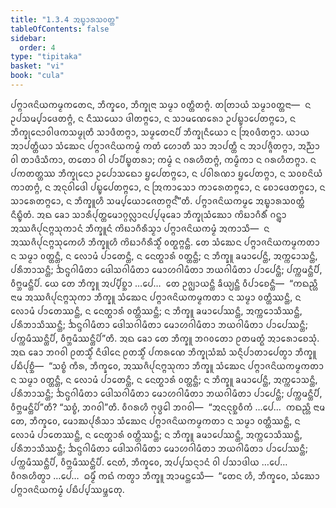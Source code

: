 ```yaml
---
title: "1.3.4 ᩋᨭ᩠ᨮᩣᩁᩈᩅᨲ᩠ᨲ"
tableOfContents: false
sidebar:
  order: 4
type: "tipitaka"
basket: "vi"
book: "cula"
---
```



<DynamicBreadcrumb />

<Division number="28" book="cula">

<Paragraph number="150" book="cula">
ᨸᨻ᩠ᨻᩣᨩᨶᩦᨿᨠᨾ᩠ᨾᨠᨲᩮᨶ, ᨽᩥᨠ᩠ᨡᩅᩮ, ᨽᩥᨠ᩠ᨡᩩᨶᩣ ᩈᨾ᩠ᨾᩣ ᩅᨲ᩠ᨲᩥᨲᨻ᩠ᨻᩴ. ᨲᨲᩕᩣᨿᩴ ᩈᨾ᩠ᨾᩣᩅᨲ᩠ᨲᨶᩣ—  ᨶ ᩏᨸᩈᨾ᩠ᨸᩣᨴᩮᨲᨻ᩠ᨻᩴ, ᨶ ᨶᩥᩔᨿᩮᩣ ᨴᩤᨲᨻ᩠ᨻᩮᩣ, ᨶ ᩈᩣᨾᨱᩮᩁᩮᩣ ᩏᨸᨭ᩠ᨮᩣᨸᩮᨲᨻ᩠ᨻᩮᩣ, ᨶ ᨽᩥᨠ᩠ᨡᩩᨶᩮᩣᩅᩤᨴᨠᩈᨾ᩠ᨾᩩᨲᩥ ᩈᩣᨴᩥᨲᨻ᩠ᨻᩣ, ᩈᨾ᩠ᨾᨲᩮᨶᨸᩥ ᨽᩥᨠ᩠ᨡᩩᨶᩥᨿᩮᩣ ᨶ ᩒᩅᨴᩥᨲᨻ᩠ᨻᩣ. ᨿᩣᨿ ᩋᩣᨸᨲ᩠ᨲᩥᨿᩣ ᩈᩴᨥᩮᨶ ᨸᨻ᩠ᨻᩣᨩᨶᩦᨿᨠᨾ᩠ᨾᩴ ᨠᨲᩴ ᩉᩮᩣᨲᩥ ᩈᩣ ᩋᩣᨸᨲ᩠ᨲᩥ ᨶ ᩋᩣᨸᨩ᩠ᨩᩥᨲᨻ᩠ᨻᩣ, ᩋᨬ᩠ᨬᩣ ᩅᩤ ᨲᩣᨴᩥᩈᩥᨠᩣ, ᨲᨲᩮᩣ ᩅᩤ ᨸᩣᨸᩥᨭ᩠ᨮᨲᩁᩣ; ᨠᨾ᩠ᨾᩴ ᨶ ᨣᩁᩉᩥᨲᨻ᩠ᨻᩴ, ᨠᨾ᩠ᨾᩥᨠᩣ ᨶ ᨣᩁᩉᩥᨲᨻ᩠ᨻᩣ. ᨶ ᨸᨠᨲᨲ᩠ᨲᩔ ᨽᩥᨠ᩠ᨡᩩᨶᩮᩣ ᩏᨸᩮᩣᩈᨳᩮᩣ ᨮᨸᩮᨲᨻ᩠ᨻᩮᩣ, ᨶ ᨸᩅᩤᩁᨱᩣ ᨮᨸᩮᨲᨻ᩠ᨻᩣ, ᨶ ᩈᩅᨧᨶᩦᨿᩴ ᨠᩣᨲᨻ᩠ᨻᩴ, ᨶ ᩋᨶᩩᩅᩤᨴᩮᩤ ᨸᨭ᩠ᨮᨸᩮᨲᨻ᩠ᨻᩮᩣ, ᨶ ᩒᨠᩣᩈᩮᩣ ᨠᩣᩁᩮᨲᨻ᩠ᨻᩮᩣ, ᨶ ᨧᩮᩣᨴᩮᨲᨻ᩠ᨻᩮᩣ, ᨶ ᩈᩣᩁᩮᨲᨻ᩠ᨻᩮᩣ, ᨶ ᨽᩥᨠ᩠ᨡᩪᩉᩥ ᩈᨾ᩠ᨸᨿᩮᩣᨩᩮᨲᨻ᩠ᨻᨶ᩺”ᨲᩥ.

</Paragraph>
</Division>

<Paragraph number="151" type="center" book="cula">
ᨸᨻ᩠ᨻᩣᨩᨶᩦᨿᨠᨾ᩠ᨾᩮ ᩋᨭ᩠ᨮᩣᩁᩈᩅᨲ᩠ᨲᩴ ᨶᩥᨭ᩠ᨮᩥᨲᩴ.


</Paragraph>

<Division number="29" book="cula">

<Paragraph number="152" book="cula">
ᩋᨳ ᨡᩮᩣ ᩈᩣᩁᩥᨸᩩᨲ᩠ᨲᨾᩮᩣᨣ᩠ᨣᩃᩖᩣᨶᨸ᩠ᨸᨾᩩᨡᩮᩣ ᨽᩥᨠ᩠ᨡᩩᩈᩴᨥᩮᩣ ᨠᩦᨭᩣᨣᩥᩁᩥᩴ ᨣᨶ᩠ᨲ᩠ᩅᩣ ᩋᩔᨩᩥᨸᩩᨶᨻ᩠ᨻᩈᩩᨠᩣᨶᩴ ᨽᩥᨠ᩠ᨡᩪᨶᩴ ᨠᩦᨭᩣᨣᩥᩁᩥᩈ᩠ᨾᩣ ᨸᨻ᩠ᨻᩣᨩᨶᩦᨿᨠᨾ᩠ᨾᩴ ᩋᨠᩣᩈᩥ—  ᨶ ᩋᩔᨩᩥᨸᩩᨶᨻ᩠ᨻᩈᩩᨠᩮᩉᩥ ᨽᩥᨠ᩠ᨡᩪᩉᩥ ᨠᩦᨭᩣᨣᩥᩁᩥᩈ᩠ᨾᩥᩴ ᩅᨲ᩠ᨳᨻ᩠ᨻᨶ᩠ᨲᩥ. ᨲᩮ ᩈᩴᨥᩮᨶ ᨸᨻ᩠ᨻᩣᨩᨶᩦᨿᨠᨾ᩠ᨾᨠᨲᩣ ᨶ ᩈᨾ᩠ᨾᩣ ᩅᨲ᩠ᨲᨶ᩠ᨲᩥ, ᨶ ᩃᩮᩣᨾᩴ ᨸᩣᨲᩮᨶ᩠ᨲᩥ, ᨶ ᨶᩮᨲ᩠ᨳᩣᩁᩴ ᩅᨲ᩠ᨲᨶ᩠ᨲᩥ; ᨶ ᨽᩥᨠ᩠ᨡᩪ ᨡᨾᩣᨸᩮᨶ᩠ᨲᩥ, ᩋᨠ᩠ᨠᩮᩣᩈᨶ᩠ᨲᩥ, ᨸᩁᩥᨽᩣᩈᨶ᩠ᨲᩥ; ᨨᨶ᩠ᨴᨣᩤᨾᩥᨲᩣ ᨴᩮᩤᩈᨣᩤᨾᩥᨲᩣ ᨾᩮᩣᩉᨣᩤᨾᩥᨲᩣ ᨽᨿᨣᩤᨾᩥᨲᩣ ᨸᩣᨸᩮᨶ᩠ᨲᩥ; ᨸᨠ᩠ᨠᨾᨶ᩠ᨲᩥᨸᩥ, ᩅᩥᨻ᩠ᨽᨾᨶ᩠ᨲᩥᨸᩥ. ᨿᩮ ᨲᩮ ᨽᩥᨠ᩠ᨡᩪ ᩋᨸ᩠ᨸᩥᨧ᩠ᨨᩣ …ᨸᩮ…  ᨲᩮ ᩏᨩ᩠ᨫᩣᨿᨶ᩠ᨲᩥ ᨡᩥᨿ᩠ᨿᨶ᩠ᨲᩥ ᩅᩥᨸᩣᨧᩮᨶ᩠ᨲᩥ—  “ᨠᨳᨬ᩠ᩉᩥ ᨶᩣᨾ ᩋᩔᨩᩥᨸᩩᨶᨻ᩠ᨻᩈᩩᨠᩣ ᨽᩥᨠ᩠ᨡᩪ ᩈᩴᨥᩮᨶ ᨸᨻ᩠ᨻᩣᨩᨶᩦᨿᨠᨾ᩠ᨾᨠᨲᩣ ᨶ ᩈᨾ᩠ᨾᩣ ᩅᨲ᩠ᨲᩥᩔᨶ᩠ᨲᩥ, ᨶ ᩃᩮᩣᨾᩴ ᨸᩣᨲᩮᩔᨶ᩠ᨲᩥ, ᨶ ᨶᩮᨲ᩠ᨳᩣᩁᩴ ᩅᨲ᩠ᨲᩥᩔᨶ᩠ᨲᩥ; ᨶ ᨽᩥᨠ᩠ᨡᩪ ᨡᨾᩣᨸᩮᩔᨶ᩠ᨲᩥ, ᩋᨠ᩠ᨠᩮᩣᩈᩥᩔᨶ᩠ᨲᩥ, ᨸᩁᩥᨽᩣᩈᩥᩔᨶ᩠ᨲᩥ; ᨨᨶ᩠ᨴᨣᩤᨾᩥᨲᩣ ᨴᩮᩤᩈᨣᩤᨾᩥᨲᩣ ᨾᩮᩣᩉᨣᩤᨾᩥᨲᩣ ᨽᨿᨣᩤᨾᩥᨲᩣ ᨸᩣᨸᩮᩔᨶ᩠ᨲᩥ; ᨸᨠ᩠ᨠᨾᩥᩔᨶ᩠ᨲᩥᨸᩥ, ᩅᩥᨻ᩠ᨽᨾᩥᩔᨶ᩠ᨲᩥᨸᩦ”ᨲᩥ. ᩋᨳ ᨡᩮᩣ ᨲᩮ ᨽᩥᨠ᩠ᨡᩪ ᨽᨣᩅᨲᩮᩣ ᩑᨲᨾᨲ᩠ᨳᩴ ᩋᩣᩁᩮᩣᨧᩮᩈᩩᩴ.
</Paragraph>

<Paragraph number="153" book="cula">
ᩋᨳ ᨡᩮᩣ ᨽᨣᩅᩤ ᩑᨲᩈ᩠ᨾᩥᩴ ᨶᩥᨴᩤᨶᩮ ᩑᨲᩈ᩠ᨾᩥᩴ ᨸᨠᩁᨱᩮ ᨽᩥᨠ᩠ᨡᩩᩈᩴᨥᩴ ᩈᨶ᩠ᨶᩥᨸᩣᨲᩣᨸᩮᨲ᩠ᩅᩣ ᨽᩥᨠ᩠ᨡᩪ ᨸᨭᩥᨸᩩᨧ᩠ᨨᩥ—  “ᩈᨧ᩠ᨧᩴ ᨠᩥᩁ, ᨽᩥᨠ᩠ᨡᩅᩮ, ᩋᩔᨩᩥᨸᩩᨶᨻ᩠ᨻᩈᩩᨠᩣ ᨽᩥᨠ᩠ᨡᩪ ᩈᩴᨥᩮᨶ ᨸᨻ᩠ᨻᩣᨩᨶᩦᨿᨠᨾ᩠ᨾᨠᨲᩣ ᨶ ᩈᨾ᩠ᨾᩣ ᩅᨲ᩠ᨲᨶ᩠ᨲᩥ, ᨶ ᩃᩮᩣᨾᩴ ᨸᩣᨲᩮᨶ᩠ᨲᩥ, ᨶ ᨶᩮᨲ᩠ᨳᩣᩁᩴ ᩅᨲ᩠ᨲᨶ᩠ᨲᩥ; ᨶ ᨽᩥᨠ᩠ᨡᩪ ᨡᨾᩣᨸᩮᨶ᩠ᨲᩥ, ᩋᨠ᩠ᨠᩮᩣᩈᨶ᩠ᨲᩥ, ᨸᩁᩥᨽᩣᩈᨶ᩠ᨲᩥ; ᨨᨶ᩠ᨴᨣᩤᨾᩥᨲᩣ ᨴᩮᩤᩈᨣᩤᨾᩥᨲᩣ ᨾᩮᩣᩉᨣᩤᨾᩥᨲᩣ ᨽᨿᨣᩤᨾᩥᨲᩣ ᨸᩣᨸᩮᨶ᩠ᨲᩥ; ᨸᨠ᩠ᨠᨾᨶ᩠ᨲᩥᨸᩥ, ᩅᩥᨻ᩠ᨽᨾᨶ᩠ᨲᩥᨸᩦ”ᨲᩥ? “ᩈᨧ᩠ᨧᩴ, ᨽᨣᩅᩤ”ᨲᩥ. ᩅᩥᨣᩁᩉᩥ ᨻᩩᨴ᩠ᨵᩮᩤ ᨽᨣᩅᩤ—  “ᩋᨶᨶᩩᨧ᩠ᨨᩅᩥᨠᩴ …ᨸᩮ…  ᨠᨳᨬ᩠ᩉᩥ ᨶᩣᨾ ᨲᩮ, ᨽᩥᨠ᩠ᨡᩅᩮ, ᨾᩮᩣᨥᨸᩩᩁᩥᩈᩣ ᩈᩴᨥᩮᨶ ᨸᨻ᩠ᨻᩣᨩᨶᩦᨿᨠᨾ᩠ᨾᨠᨲᩣ ᨶ ᩈᨾ᩠ᨾᩣ ᩅᨲ᩠ᨲᩥᩔᨶ᩠ᨲᩥ, ᨶ ᩃᩮᩣᨾᩴ ᨸᩣᨲᩮᩔᨶ᩠ᨲᩥ, ᨶ ᨶᩮᨲ᩠ᨳᩣᩁᩴ ᩅᨲ᩠ᨲᩥᩔᨶ᩠ᨲᩥ; ᨶ ᨽᩥᨠ᩠ᨡᩪ ᨡᨾᩣᨸᩮᩔᨶ᩠ᨲᩥ, ᩋᨠ᩠ᨠᩮᩣᩈᩥᩔᨶ᩠ᨲᩥ, ᨸᩁᩥᨽᩣᩈᩥᩔᨶ᩠ᨲᩥ; ᨨᨶ᩠ᨴᨣᩤᨾᩥᨲᩣ ᨴᩮᩤᩈᨣᩤᨾᩥᨲᩣ ᨾᩮᩣᩉᨣᩤᨾᩥᨲᩣ ᨽᨿᨣᩤᨾᩥᨲᩣ ᨸᩣᨸᩮᩔᨶ᩠ᨲᩥ; ᨸᨠ᩠ᨠᨾᩥᩔᨶ᩠ᨲᩥᨸᩥ, ᩅᩥᨻ᩠ᨽᨾᩥᩔᨶ᩠ᨲᩥᨸᩥ. ᨶᩮᨲᩴ, ᨽᩥᨠ᩠ᨡᩅᩮ, ᩋᨸ᩠ᨸᩈᨶ᩠ᨶᩣᨶᩴ ᩅᩤ ᨸᩈᩣᨴᩤᨿ …ᨸᩮ…  ᩅᩥᨣᩁᩉᩥᨲ᩠ᩅᩣ …ᨸᩮ…  ᨵᨾ᩠ᨾᩥᩴ ᨠᨳᩴ ᨠᨲ᩠ᩅᩣ ᨽᩥᨠ᩠ᨡᩪ ᩋᩣᨾᨶ᩠ᨲᩮᩈᩥ—  “ᨲᩮᨶ ᩉᩥ, ᨽᩥᨠ᩠ᨡᩅᩮ, ᩈᩴᨥᩮᩣ ᨸᨻ᩠ᨻᩣᨩᨶᩦᨿᨠᨾ᩠ᨾᩴ ᨸᨭᩥᨸ᩠ᨸᩔᨾ᩠ᨽᩮᨲᩩ.
</Paragraph>
</Division>